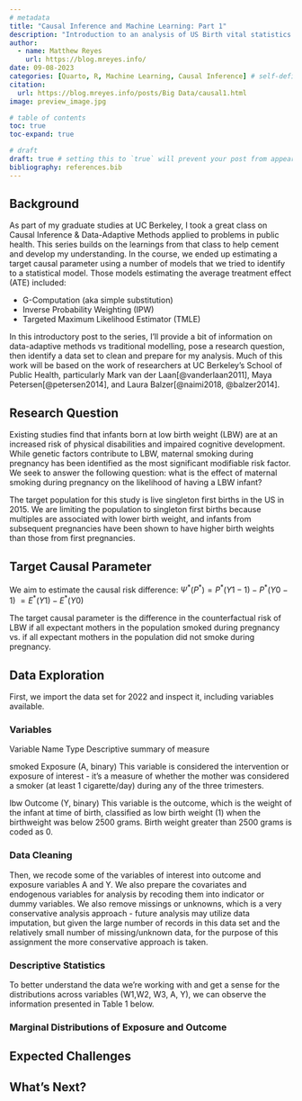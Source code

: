 ```yaml
---
# metadata
title: "Causal Inference and Machine Learning: Part 1"
description: "Introduction to an analysis of US Birth vital statistics using data-adaptive models"
author:
  - name: Matthew Reyes
    url: https://blog.mreyes.info/
date: 09-08-2023
categories: [Quarto, R, Machine Learning, Causal Inference] # self-defined categories
citation: 
  url: https://blog.mreyes.info/posts/Big Data/causal1.html
image: preview_image.jpg

# table of contents
toc: true
toc-expand: true

# draft
draft: true # setting this to `true` will prevent your post from appearing on your listing page until you're ready!
bibliography: references.bib
---
```


## Background

As part of my graduate studies at UC Berkeley, I took a great class on Causal Inference & Data-Adaptive Methods applied to problems in public health. This series builds on the learnings from that class to help cement and develop my understanding. In the course, we ended up estimating a target causal parameter using a number of models that we tried to identify to a statistical model. Those models estimating the average treatment effect (ATE) included:

-   G-Computation (aka simple substitution)
-   Inverse Probability Weighting (IPW)
-   Targeted Maximum Likelihood Estimator (TMLE)

In this introductory post to the series, I'll provide a bit of information on data-adaptive methods vs traditional modelling, pose a research question, then identify a data set to clean and prepare for my analysis. Much of this work will be based on the work of researchers at UC Berkeley's School of Public Health, particularly Mark van der Laan[@vanderlaan2011], Maya Petersen[@petersen2014], and Laura Balzer[@naimi2018, @balzer2014].

## Research Question

Existing studies find that infants born at low birth weight (LBW) are at an increased risk of physical disabilities and impaired cognitive development. While genetic factors contribute to LBW, maternal smoking during pregnancy has been identified as the most significant modifiable risk factor. We seek to answer the following question: what is the effect of maternal smoking during pregnancy on the likelihood of having a LBW infant?

The target population for this study is live singleton first births in the US in 2015. We are limiting the population to singleton first births because multiples are associated with lower birth weight, and infants from subsequent pregnancies have been shown to have higher birth weights than those from first pregnancies.

## Target Causal Parameter

We aim to estimate the causal risk difference: $\Psi^* (P^*) = P^* (Y1 - 1) - P^* (Y0 - 1)$ $= E^*(Y1) - E^*(Y0)$

The target causal parameter is the difference in the counterfactual risk of LBW if all expectant mothers in the population smoked during pregnancy vs. if all expectant mothers in the population did not smoke during pregnancy.

## Data Exploration

First, we import the data set for 2022 and inspect it, including variables available.

### Variables

Variable Name Type Descriptive summary of measure

smoked Exposure (A, binary) This variable is considered the intervention or exposure of interest - it's a measure of whether the mother was considered a smoker (at least 1 cigarette/day) during any of the three trimesters.

lbw Outcome (Y, binary) This variable is the outcome, which is the weight of the infant at time of birth, classified as low birth weight (1) when the birthweight was below 2500 grams. Birth weight greater than 2500 grams is coded as 0.

### Data Cleaning

Then, we recode some of the variables of interest into outcome and exposure variables A and Y. We also prepare the covariates and endogenous variables for analysis by recoding them into indicator or dummy variables. We also remove missings or unknowns, which is a very conservative analysis approach - future analysis may utilize data imputation, but given the large number of records in this data set and the relatively small number of missing/unknown data, for the purpose of this assignment the more conservative approach is taken.

### Descriptive Statistics

To better understand the data we're working with and get a sense for the distributions across variables (W1,W2, W3, A, Y), we can observe the information presented in Table 1 below.

### Marginal Distributions of Exposure and Outcome

## Expected Challenges

## What's Next?
